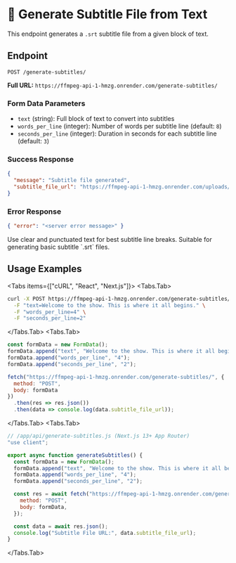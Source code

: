 
# 📝 Generate Subtitle File from Text

This endpoint generates a `.srt` subtitle file from a given block of text.

## Endpoint

`POST /generate-subtitles/`

**Full URL:** `https://ffmpeg-api-1-hmzg.onrender.com/generate-subtitles/`

### Form Data Parameters

- `text` (string): Full block of text to convert into subtitles
- `words_per_line` (integer): Number of words per subtitle line (default: `8`)
- `seconds_per_line` (integer): Duration in seconds for each subtitle line (default: `3`)

### Success Response

```json
{
  "message": "Subtitle file generated",
  "subtitle_file_url": "https://ffmpeg-api-1-hmzg.onrender.com/uploads/<session_id>/generated_subtitles.srt"
}
```

### Error Response

```json
{ "error": "<server error message>" }
```

<Callout type="info">
Use clear and punctuated text for best subtitle line breaks. Suitable for generating basic subtitle `.srt` files.
</Callout>

## Usage Examples

<Tabs items={["cURL", "React", "Next.js"]}>
  <Tabs.Tab>

```bash
curl -X POST https://ffmpeg-api-1-hmzg.onrender.com/generate-subtitles/ \
  -F "text=Welcome to the show. This is where it all begins." \
  -F "words_per_line=4" \
  -F "seconds_per_line=2"
```

  </Tabs.Tab>
  <Tabs.Tab>

```jsx
const formData = new FormData();
formData.append("text", "Welcome to the show. This is where it all begins.");
formData.append("words_per_line", "4");
formData.append("seconds_per_line", "2");

fetch("https://ffmpeg-api-1-hmzg.onrender.com/generate-subtitles/", {
  method: "POST",
  body: formData
})
  .then(res => res.json())
  .then(data => console.log(data.subtitle_file_url));
```

  </Tabs.Tab>
  <Tabs.Tab>

```js
// /app/api/generate-subtitles.js (Next.js 13+ App Router)
"use client";

export async function generateSubtitles() {
  const formData = new FormData();
  formData.append("text", "Welcome to the show. This is where it all begins.");
  formData.append("words_per_line", "4");
  formData.append("seconds_per_line", "2");

  const res = await fetch("https://ffmpeg-api-1-hmzg.onrender.com/generate-subtitles/", {
    method: "POST",
    body: formData,
  });

  const data = await res.json();
  console.log("Subtitle File URL:", data.subtitle_file_url);
}
```

  </Tabs.Tab>
</Tabs>